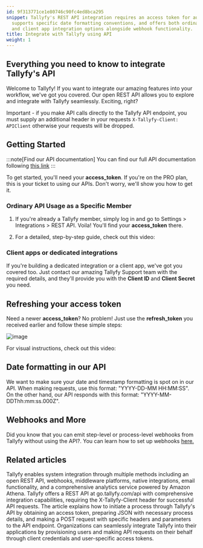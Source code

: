 ```yaml
---
id: 9f313771ce1e80746c90fc4ed8bca295
snippet: Tallyfy's REST API integration requires an access token for authentication,
  supports specific date formatting conventions, and offers both ordinary member usage
  and client app integration options alongside webhook functionality.
title: Integrate with Tallyfy using API
weight: 1
---
```


## Everything you need to know to integrate Tallyfy's API

Welcome to Tallyfy! If you want to integrate our amazing features into your workflow, we've got you covered. Our open REST API allows you to explore and integrate with Tallyfy seamlessly. Exciting, right?

Important - if you make API calls directly to the Tallyfy API endpoint, you must supply an additional header in your requests `X-Tallyfy-Client: APIClient` otherwise your requests will be dropped.

## Getting Started

:::note[Find our API documentation]
You can find our full API documentation following [this link](https://go.tallyfy.com/api/)
:::


To get started, you'll need your **access_token**. If you're on the PRO plan, this is your ticket to using our APIs. Don't worry, we'll show you how to get it.

### Ordinary API Usage as a Specific Member

1. If you're already a Tallyfy member, simply log in and go to Settings > Integrations > REST API. Voila! You'll find your **access_token** there.

2. For a detailed, step-by-step guide, check out this video:

<lite-vimeo videoid="326494868"></lite-vimeo>

### Client apps or dedicated integrations

If you're building a dedicated integration or a client app, we've got you covered too. Just contact our amazing Tallyfy Support team with the required details, and they'll provide you with the **Client ID** and **Client Secret** you need.

## Refreshing your access token

Need a newer **access_token**? No problem! Just use the **refresh_token** you received earlier and follow these simple steps:

![image](https://screenshots.tallyfy.com/file-tucOMxuFnH.png)

For visual instructions, check out this video:

<lite-vimeo videoid="326495493"></lite-vimeo>

## Date formatting in our API

We want to make sure your date and timestamp formatting is spot on in our API. When making requests, use this format: "YYYY-DD-MM HH:MM:SS". On the other hand, our API responds with this format: "YYYY-MM-DDThh:mm:ss.000Z".

## Webhooks and More

Did you know that you can emit step-level or process-level webhooks from Tallyfy without using the API?. You can learn how to set up webhooks [here.](/products/pro/integrations/webhooks/how-to-set-up-webhooks-in-tallyfy/)


## Related articles
<CardGrid>
<LinkTitleCard header="<b>Pro > Integrations</b>" href="/products/pro/integrations/" > Tallyfy enables system integration through multiple methods including an open REST API, webhooks, middleware platforms, native integrations, email functionality, and a comprehensive analytics service powered by Amazon Athena. </LinkTitleCard>
<LinkTitleCard header="<b>Integrations > Open API</b>" href="/products/pro/integrations/open-api/" > Tallyfy offers a REST API at go.tallyfy.com/api with comprehensive integration capabilities, requiring the X-Tallyfy-Client header for successful API requests. </LinkTitleCard>
<LinkTitleCard header="<b>Open Api > Launch a process using Tallyfy API</b>" href="/products/pro/integrations/open-api/how-to-start-a-process-using-tallyfy-api/" > The article explains how to initiate a process through Tallyfy's API by obtaining an access token, preparing JSON with necessary process details, and making a POST request with specific headers and parameters to the API endpoint. </LinkTitleCard>
<LinkTitleCard header="<b>Open Api > API usage as a third-party application instead of a user</b>" href="/products/pro/integrations/open-api/access-api-as-a-third-party-application-instead-of-a-user/" > Organizations can seamlessly integrate Tallyfy into their applications by provisioning users and making API requests on their behalf through client credentials and user-specific access tokens. </LinkTitleCard>
</CardGrid>